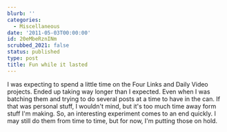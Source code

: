 ```yaml
---
blurb: ''
categories:
  - Miscellaneous
date: '2011-05-03T00:00:00'
id: 20eMbeRznINm
scrubbed_2021: false
status: published
type: post
title: Fun while it lasted
---
```


I was expecting to spend a little time on the Four Links and Daily Video projects. Ended up taking way longer than I expected. Even when I was batching them and trying to do several posts at a time to have in the can. If that was personal stuff, I wouldn't mind, but it's too much time away form stuff I'm making. So, an interesting experiment comes to an end quickly. I may still do them from time to time, but for now, I'm putting those on hold.
